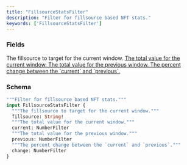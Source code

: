 ```yaml
---
title: "FillsourceStatsFilter"
description: "Filter for fillsource based NFT stats."
keywords: ['FillsourceStatsFilter']
---
```


### Fields

<ResponseField name="fillsource" type="String!" required>
  The fillsource to target for the current window.
</ResponseField>

<a href="/api-reference/types/numberfilter">
  <ResponseField name="current" type="NumberFilter">
    The total value for the current window.
  </ResponseField>
</a>

<a href="/api-reference/types/numberfilter">
  <ResponseField name="previous" type="NumberFilter">
    The total value for the previous window.
  </ResponseField>
</a>

<a href="/api-reference/types/numberfilter">
  <ResponseField name="change" type="NumberFilter">
    The percent change between the `current` and `previous`.
  </ResponseField>
</a>

### Schema


```graphql 
"""Filter for fillsource based NFT stats."""
input FillsourceStatsFilter {
  """The fillsource to target for the current window."""
  fillsource: String!
  """The total value for the current window."""
  current: NumberFilter
  """The total value for the previous window."""
  previous: NumberFilter
  """The percent change between the `current` and `previous`."""
  change: NumberFilter
}
```
